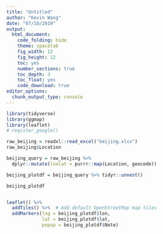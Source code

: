 ```yaml
---
title: "Untitled"
author: "Kevin Wang"
date: "07/10/2019"
output:
  html_document:
    code_folding: hide
    theme: spacelab
    fig_width: 12
    fig_height: 12
    toc: yes
    number_sections: true
    toc_depth: 3
    toc_float: yes
    code_download: true
editor_options: 
  chunk_output_type: console
---
```



```r
library(tidyverse)
library(ggmap)
library(leaflet)
# register_google()
```




```r
raw_beijing = readxl::read_excel("beijing.xlsx")
raw_beijing$Location
```



```r
beijing_query = raw_beijing %>% 
  dplyr::mutate(lonlat = purrr::map(Location, geocode))

beijing_plotdf = beijing_query %>% tidyr::unnest()
```


```r
beijing_plotdf


leaflet() %>%
  addTiles() %>%  # Add default OpenStreetMap map tiles
  addMarkers(lng = beijing_plotdf$lon, 
             lat = beijing_plotdf$lat, 
             popup = beijing_plotdf$Note)
```

